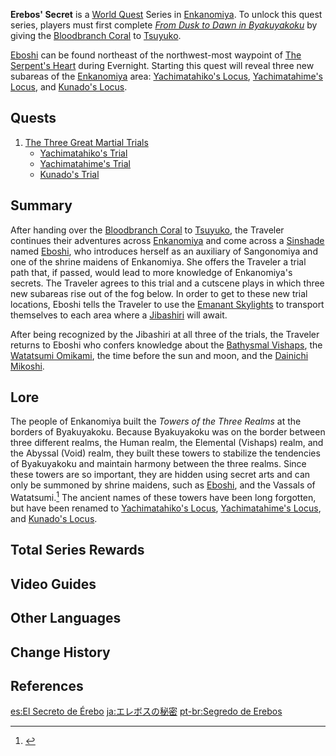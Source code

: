 {{Chapter Infobox
|type          = World
|region        = Inazuma
|worldQuestReq = [[From Dusk to Dawn in Byakuyakoku]]
}}
'''Erebos' Secret''' is a [[World Quest]] Series in [[Enkanomiya]]. To unlock this quest series, players must first complete ''[[From Dusk to Dawn in Byakuyakoku]]'' by giving the [[Bloodbranch Coral]] to [[Tsuyuko]].

[[Eboshi]] can be found northeast of the northwest-most waypoint of [[The Serpent's Heart]] during Evernight. Starting this quest will reveal three new subareas of the [[Enkanomiya]] area: [[Yachimatahiko's Locus]], [[Yachimatahime's Locus]], and [[Kunado's Locus]].

==Quests==
# [[The Three Great Martial Trials]]
#* [[Yachimatahiko's Trial]]
#* [[Yachimatahime's Trial]]
#* [[Kunado's Trial]]

==Summary==
After handing over the [[Bloodbranch Coral]] to [[Tsuyuko]], the Traveler continues their adventures across [[Enkanomiya]] and come across a [[Sinshade]] named [[Eboshi]], who introduces herself as an auxiliary of Sangonomiya and one of the shrine maidens of Enkanomiya. She offers the Traveler a trial path that, if passed, would lead to more knowledge of Enkanomiya's secrets. The Traveler agrees to this trial and a cutscene plays in which three new subareas rise out of the fog below. In order to get to these new trial locations, Eboshi tells the Traveler to use the [[The Emanant Skylight|Emanant Skylights]] to transport themselves to each area where a [[Jibashiri]] will await.

After being recognized by the Jibashiri at all three of the trials, the Traveler returns to Eboshi who confers knowledge about the [[Bathysmal Vishaps]], the [[Watatsumi Omikami]], the time before the sun and moon, and the [[Dainichi Mikoshi]].

==Lore==
The people of Enkanomiya built the ''Towers of the Three Realms'' at the borders of Byakuyakoku. Because Byakuyakoku was on the border between three different realms, the Human realm, the Elemental (Vishaps) realm, and the Abyssal (Void) realm, they built these towers to stabilize the tendencies of Byakuyakoku and maintain harmony between the three realms. Since these towers are so important, they are hidden using secret arts and can only be summoned by shrine maidens, such as [[Eboshi]], and the Vassals of Watatsumi.<ref>{{Ref/Book|The Byakuyakoku Collection|3}}</ref> The ancient names of these towers have been long forgotten, but have been renamed to [[Yachimatahiko's Locus]], [[Yachimatahime's Locus]], and [[Kunado's Locus]].

==Total Series Rewards==
{{Event Rewards
|type = Quest
|Adventure EXP =  350
|Mora = 30,000
|Primogem = 40
|Hero's Wit = 3
|Mystic Enhancement Ore = 6
|sort = Adventure EXP,Primogem,Hero's Wit,Mystic Enhancement Ore,Mora
}}

==Video Guides==
{{EVT
|video1   = https://youtu.be/wMDOfxUYHb4
|caption1 = Erebos' Secret Guide
}}

==Other Languages==
{{Other Languages
|en      = Erebos' Secret
|zhs     = 厄瑞玻斯的秘密
|zhs_rm  = È'ruìbōsī de Mìmì
|zht     = 厄瑞玻斯的秘密
|zht_rm  = È'ruìbōsī de Mìmì
|zh_tl   = Erebos' Secret
|ja      = エレボスの秘密
|ja_rm   = Erebosu no Himitsu
|ja_tl   = Erebos' Secret
|ko      = 에레보스의 비밀
|ko_rm   = Ereboseu-ui Bimil
|ko_tl   = Erebos' Secret
|es      = El secreto de Érebo
|es_tl   = Erebos' Secret
|fr      = Le secret d'Erebos
|fr_tl   = Erebos' Secret
|ru      = Тайна Эреба
|ru_tl   = Erebos' Secret
|th      = ความลับของ Erebos
|th_rm   = Khwamlap khong Erebos
|th_tl   = Erebos' Secret
|vi      = Bí Mật Của Erebos
|vi_tl   = Erebos' Secret
|de      = Erebos’ Geheimnis
|de_tl   = Erebos' Secret
|id      = Rahasia Erebos
|id_tl   = Erebos' Secret
|pt      = Segredo de Erebos
|pt_tl   = Erebos' Secret
|tr      = Erebos'un Sırrı
|tr_tl   = 
|it      = Il segreto di Erebos
|it_tl   = 
}}

==Change History==
{{Change History|2.4}}

==References==
{{Reflist}}

[[es:El Secreto de Érebo]]
[[ja:エレボスの秘密]]
[[pt-br:Segredo de Erebos]]